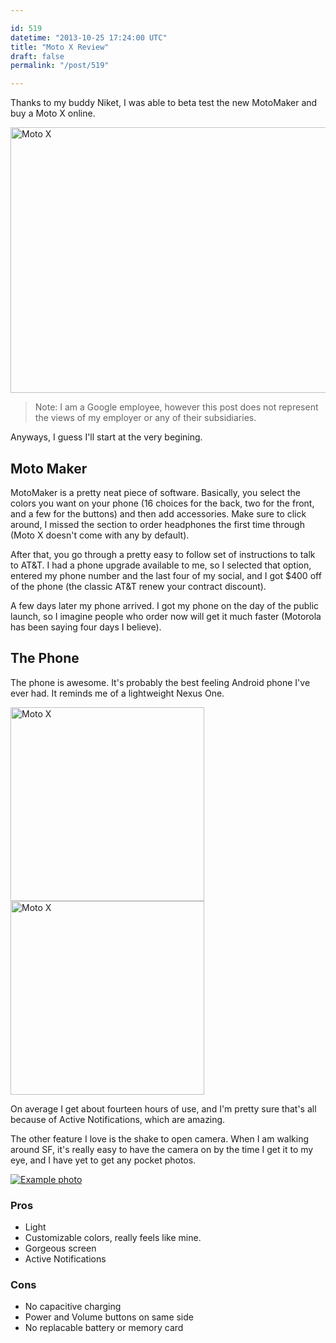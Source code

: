 ```yaml
---

id: 519
datetime: "2013-10-25 17:24:00 UTC"
title: "Moto X Review"
draft: false
permalink: "/post/519"

---
```


Thanks to my buddy Niket, I was able to beta test the new MotoMaker and buy a Moto X online.

<a href="http://www.flickr.com/photos/icco/10483966295/" title="Moto X by Nat W, on Flickr"><img src="http://farm6.staticflickr.com/5477/10483966295_633282d54d_z.jpg" width="640" height="425" alt="Moto X"></img></a>

 > Note: I am a Google employee, however this post does not represent the views of my employer or any of their subsidiaries.

Anyways, I guess I'll start at the very begining.

## Moto Maker

MotoMaker is a pretty neat piece of software. Basically, you select the colors you want on your phone (16 choices for the back, two for the front, and a few for the buttons) and then add accessories. Make sure to click around, I missed the section to order headphones the first time through (Moto X doesn't come with any by default).

After that, you go through a pretty easy to follow set of instructions to talk to AT&amp;T. I had a phone upgrade available to me, so I selected that option, entered my phone number and the last four of my social, and I got $400 off of the phone (the classic AT&amp;T renew your contract discount).

A few days later my phone arrived. I got my phone on the day of the public launch, so I imagine people who order now will get it much faster (Motorola has been saying four days I believe).

## The Phone

The phone is awesome. It's probably the best feeling Android phone I've ever had. It reminds me of a lightweight Nexus One.

<a href="http://www.flickr.com/photos/icco/10483969616/" title="Moto X by Nat W, on Flickr"><img src="http://farm3.staticflickr.com/2805/10483969616_1b51968848_n.jpg" width="310" alt="Moto X"></img></a> <a href="http://www.flickr.com/photos/icco/10483962395/" title="Moto X by Nat W, on Flickr"><img src="http://farm3.staticflickr.com/2841/10483962395_7f7e24fa63_n.jpg" width="310" alt="Moto X"></img></a>

On average I get about fourteen hours of use, and I'm pretty sure that's all because of Active Notifications, which are amazing.

The other feature I love is the shake to open camera. When I am walking around SF, it's really easy to have the camera on by the time I get it to my eye, and I have yet to get any pocket photos.

[![Example photo](http://farm3.staticflickr.com/2848/10288264523_f6e4339acb_z.jpg)](http://www.flickr.com/photos/icco/10288264523/)

### Pros

 * Light
 * Customizable colors, really feels like mine.
 * Gorgeous screen
 * Active Notifications

### Cons

 * No capacitive charging
 * Power and Volume buttons on same side
 * No replacable battery or memory card



